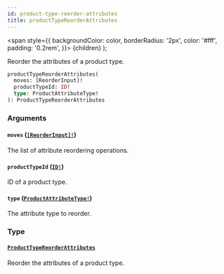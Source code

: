 ```yaml
---
id: product-type-reorder-attributes
title: productTypeReorderAttributes
---
```


<span
style={{
      backgroundColor: color,
      borderRadius: '2px',
      color: '#fff',
      padding: '0.2rem',
    }}>
{children}
</span>
);

Reorder the attributes of a product type.

```graphql
productTypeReorderAttributes(
  moves: [ReorderInput]!
  productTypeId: ID!
  type: ProductAttributeType!
): ProductTypeReorderAttributes

```

### Arguments

#### `moves` ([`[ReorderInput]!`](/api-reference/inputs/reorder-input.mdx))

The list of attribute reordering operations.

#### `productTypeId` ([`ID!`](/api-reference/scalars/id.mdx))

ID of a product type.

#### `type` ([`ProductAttributeType!`](/api-reference/enums/product-attribute-type.mdx))

The attribute type to reorder.

### Type

#### [`ProductTypeReorderAttributes`](/api-reference/objects/product-type-reorder-attributes.mdx)

Reorder the attributes of a product type.
